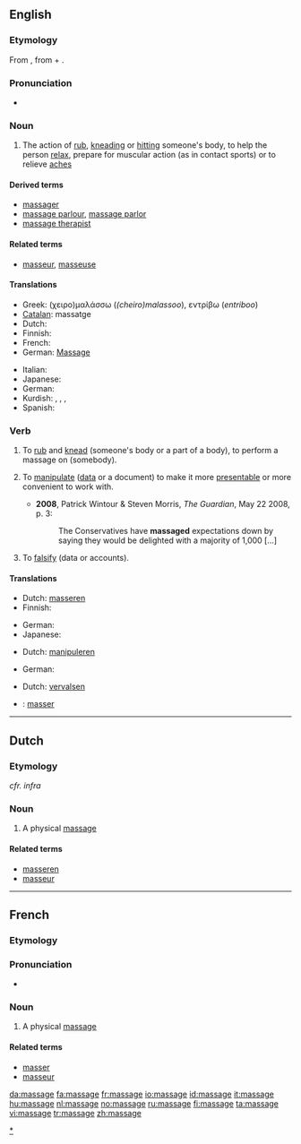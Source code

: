{{also|Massage}}
==English==

===Etymology===
From {{etyl|fr}} {{term|massage|lang=fr}}, from {{term|masser||to [[mass]](age)}} + {{term|-age}}.

===Pronunciation===
{{wikipedia}}
* {{a|US}} {{IPA|/məˈsɑʒ/}}

===Noun===
{{en-noun}}

# The action of [[rub]], [[knead]]ing or [[hit]]ting someone's body, to help the person [[relax]], prepare for muscular action (as in contact sports) or to relieve [[ache]]s

====Derived terms====
* [[massager]]
* [[massage parlour]], [[massage parlor]]
* [[massage therapist]]

====Related terms====
* [[masseur]], [[masseuse]]

====Translations====
{{top}}
* Greek: (χειρο)μαλάσσω (''(cheiro)malassoo''), εντρίβω (''entriboo'')
* [[Catalan]]: massatge {{m}}
* Dutch: {{t+|nl|massage|f}}
* Finnish: {{t+|fi|hieronta}}
* French: {{t+|fr|massage|m}}
* German: [[Massage]]
{{mid}}
* Italian: {{t+|it|massaggio|m}}
* Japanese: {{t|ja|マッサージ|tr=''massāji''|sc=Jpan}}
* German: {{t+|de|Massage|f}}
* Kurdish: {{t|ku|gemirandin|f}}, {{t|ku|perixandin|f}}, {{t|ku|mistdan|f}}, {{t|ku|masaj|f}}
* Spanish: {{t-|es|masaje|m}}
{{bottom}}

===Verb===
{{en-verb|massag|ing}}

# {{transitive}} To [[rub]] and [[knead]] (someone's body or a part of a body), to perform a massage on (somebody).
# {{transitive}} To [[manipulate]] ([[data]] or a document) to make it more [[presentable]] or more convenient to work with.
#* '''2008''', Patrick Wintour & Steven Morris, ''The Guardian'', May 22 2008, p. 3:
#*: The Conservatives have '''massaged''' expectations down by saying they would be delighted with a majority of 1,000 [...]
# {{transitive}} To [[falsify]] (data or accounts).

====Translations====
{{trans-top|to perform a massage on somebody}}
* Dutch: [[masseren]]
* Finnish: {{t|fi|hieroa}}
{{trans-mid}}
* German: {{t+|de|massieren}}
* Japanese: {{t|ja|マッサージする|tr=''massāji suru''|sc=Jpan}}
{{trans-bottom}}

{{trans-top|to manipulate data or a document}}
* Dutch: [[manipuleren]]
{{trans-mid}}
* German: {{t+|de|schönen}}
{{trans-bottom}}

{{trans-top|to falsify data or accounts}}
* Dutch: [[vervalsen]]
{{trans-mid}}
{{trans-bottom}}

{{checktrans-top}}
* {{ttbc|French}}: [[masser]]
{{checktrans-bottom}}

[[Category:Massage|*]]

----

==Dutch==

===Etymology===
{{etyl|fr}} ''cfr. infra''

===Noun===
{{nl-noun|massages|massagetje}}

# A physical [[#English|massage]]

====Related terms====
* [[masseren]]
* [[masseur]] {{m}}

----

==French==

===Etymology===
{{suffix|masser|age|lang=fr}}

===Pronunciation===
* {{IPA|/masaʒ/|lang=fr}}

===Noun===
{{fr-noun|m}}

# A physical [[#English|massage]]

====Related terms====
* [[masser]]
* [[masseur]] {{m}}

[[da:massage]]
[[fa:massage]]
[[fr:massage]]
[[io:massage]]
[[id:massage]]
[[it:massage]]
[[hu:massage]]
[[nl:massage]]
[[no:massage]]
[[ru:massage]]
[[fi:massage]]
[[ta:massage]]
[[vi:massage]]
[[tr:massage]]
[[zh:massage]]